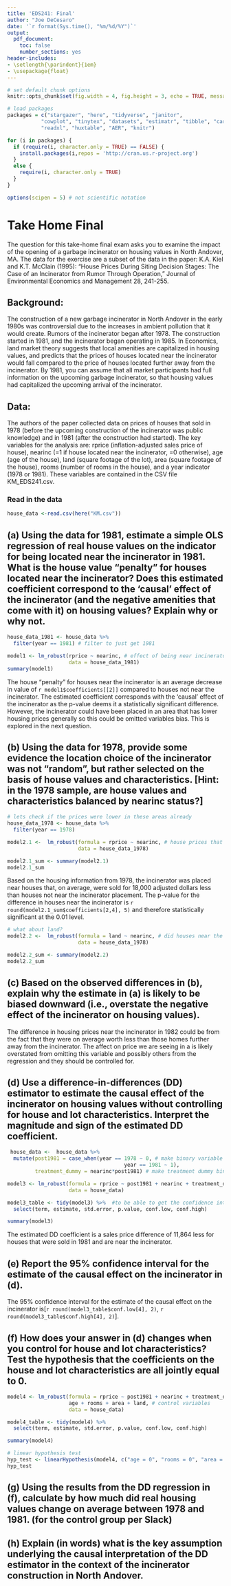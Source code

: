 ```yaml
---
title: 'EDS241: Final'
author: "Joe DeCesaro"
date: '`r format(Sys.time(), "%m/%d/%Y")`'
output:
  pdf_document:
    toc: false
    number_sections: yes
header-includes:
- \setlength{\parindent}{1em}
- \usepackage{float}
---
```


``` r
# set default chunk options
knitr::opts_chunk$set(fig.width = 4, fig.height = 3, echo = TRUE, message = FALSE, warning = FALSE)

# load packages
packages = c("stargazer", "here", "tidyverse", "janitor", 
           "cowplot", "tinytex", "datasets", "estimatr", "tibble", "car", 
           "readxl", "huxtable", "AER", "knitr")

for (i in packages) {
  if (require(i, character.only = TRUE) == FALSE) {
    install.packages(i,repos = 'http://cran.us.r-project.org')
  }
  else {
    require(i, character.only = TRUE)
  }
}

options(scipen = 5) # not scientific notation
```

# Take Home Final

\noindent The question for this take-home final exam asks you to examine the impact of the opening of a garbage incinerator on housing values in North Andover, MA. The data for the exercise are a subset of the data in the paper: K.A. Kiel and K.T. McClain (1995): “House Prices During Siting Decision Stages: The Case of an Incinerator from Rumor Through Operation,” Journal of Environmental Economics and Management 28, 241-255.

## Background:
\noindent The construction of a new garbage incinerator in North Andover in the early 1980s was controversial due to the increases in ambient pollution that it would create. Rumors of the incinerator began after 1978. The construction started in 1981, and the incinerator began operating in 1985. In Economics, land market theory suggests that local amenities are capitalized in housing values, and predicts that the prices of houses located near the incinerator would fall compared to the price of houses located further away from the incinerator. By 1981, you can assume that all market participants had full information on the upcoming garbage incinerator, so that housing values had capitalized the upcoming arrival of the incinerator.

## Data:
\noindent The authors of the paper collected data on prices of houses that sold in 1978 (before the upcoming construction of the incinerator was public knowledge) and in 1981 (after the construction had started). The key variables for the analysis are: rprice (inflation-adjusted sales price of house), nearinc (=1 if house located near the incinerator, =0 otherwise), age (age of the house), land (square footage of the lot), area (square footage of the house), rooms (number of rooms in the house), and a year indicator (1978 or 1981). These variables are contained in the CSV file KM_EDS241.csv.

### Read in the data
```r
house_data <-read.csv(here("KM.csv"))
```

## (a) Using the data for 1981, estimate a simple OLS regression of real house values on the indicator for being located near the incinerator in 1981. What is the house value “penalty” for houses located near the incinerator? Does this estimated coefficient correspond to the ‘causal’ effect of the incinerator (and the negative amenities that come with it) on housing values? Explain why or why not.

```r
house_data_1981 <- house_data %>% 
  filter(year == 1981) # filter to just get 1981

model1 <- lm_robust(rprice ~ nearinc, # effect of being near incinerator on prices in 1981
                    data = house_data_1981) 
summary(model1)
```

The house "penalty" for houses near the incinerator is an average decrease in value of `r model1$coefficients[[2]]` compared to houses not near the incinerator. The estimated coefficient corresponds with the 'causal' effect of the incinerator as the p-value deems it a statistically significant difference. However, the incinerator could have been placed in an area that has lower housing prices generally so this could be omitted variables bias. This is explored in the next question.

## (b) Using the data for 1978, provide some evidence the location choice of the incinerator was not “random”, but rather selected on the basis of house values and characteristics. [Hint: in the 1978 sample, are house values and characteristics balanced by nearinc status?]
```r
# lets check if the prices were lower in these areas already
house_data_1978 <- house_data %>% 
  filter(year == 1978)

model2.1 <-  lm_robust(formula = rprice ~ nearinc, # house prices that would be near incinerator in 1978
                       data = house_data_1978)

model2.1_sum <- summary(model2.1)
model2.1_sum
```

Based on the housing information from 1978, the incinerator was placed near houses that, on average, were sold for 18,000 adjusted dollars less than houses not near the incinerator placement. The p-value for the difference in houses near the incinerator is `r round(model2.1_sum$coefficients[2,4], 5)` and therefore statistically significant at the 0.01 level.

```r
# what about land?
model2.2 <-  lm_robust(formula = land ~ nearinc, # did houses near the incinerator have more, less, or the same land?
                       data = house_data_1978)

model2.2_sum <- summary(model2.2)
model2.2_sum
```


## (c) Based on the observed differences in (b), explain why the estimate in (a) is likely to be biased downward (i.e., overstate the negative effect of the incinerator on housing values).

The difference in housing prices near the incinerator in 1982 could be from the fact that they were on average worth less than those homes further away from the incinerator. The affect on price we are seeing in a is likely overstated from omitting this variable and possibly others from the regression and they should be controlled for.

## (d) Use a difference-in-differences (DD) estimator to estimate the causal effect of the incinerator on housing values without controlling for house and lot characteristics. Interpret the magnitude and sign of the estimated DD coefficient.

```r
 house_data <-  house_data %>% 
  mutate(post1981 = case_when(year == 1978 ~ 0, # make binary variable for years
                                      year == 1981 ~ 1),
         treatment_dummy = nearinc*post1981) # make treatment dummy binary variable for houses in 1981 that are near the inc

model3 <- lm_robust(formula = rprice ~ post1981 + nearinc + treatment_dummy,
                    data = house_data)

model3_table <- tidy(model3) %>%  #to be able to get the confidence intervals by calling them
  select(term, estimate, std.error, p.value, conf.low, conf.high)

summary(model3)
```

The estimated DD coefficient is a sales price difference of 11,864 less for houses that were sold in 1981 and are near the incinerator.

## (e) Report the 95% confidence interval for the estimate of the causal effect on the incinerator in (d).
The 95% confidence interval for the estimate of the causal effect on the incinerator is[`r round(model3_table$conf.low[4], 2)`, `r round(model3_table$conf.high[4], 2)`].

## (f) How does your answer in (d) changes when you control for house and lot characteristics? Test the hypothesis that the coefficients on the house and lot characteristics are all jointly equal to 0.

```r
model4 <- lm_robust(formula = rprice ~ post1981 + nearinc + treatment_dummy + 
                    age + rooms + area + land, # control variables
                    data = house_data)

model4_table <- tidy(model4) %>%
  select(term, estimate, std.error, p.value, conf.low, conf.high)

summary(model4)
```

```r
# linear hypothesis test
hyp_test <- linearHypothesis(model4, c("age = 0", "rooms = 0", "area = 0", "land = 0"))
hyp_test
```


## (g) Using the results from the DD regression in (f), calculate by how much did real housing values change on average between 1978 and 1981. (for the control group per Slack)

## (h) Explain (in words) what is the key assumption underlying the causal interpretation of the DD estimator in the context of the incinerator construction in North Andover.




